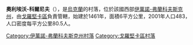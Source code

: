 {{coord|48|44|29|N|25|22|56|E|scale:30000|display=title}}

'''奧利埃沃-科爾尼夫'''（{{lang-uk|Олієво-Корнів}}），是[[烏克蘭|烏克蘭]]的村落，位於該國西部[[伊萬諾-弗蘭科夫斯克州|伊萬諾-弗蘭科夫斯克州]]，由[[戈羅堅卡區|戈羅堅卡區]]負責管轄，始建於1461年，面積6平方公里，2001年人口483，人口密度每平方公里80.5人。

{{DEFAULTSORT:Олієво-Корнів}}
[[Category:伊萬諾-弗蘭科夫斯克州村落|Category:伊萬諾-弗蘭科夫斯克州村落]]
[[Category:戈羅堅卡區村落|Category:戈羅堅卡區村落]]


{{IvanoFrankivsk-geo-stub}}